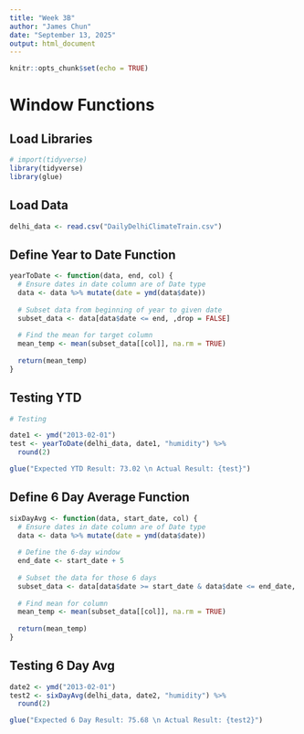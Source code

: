 ---
title: "Week 3B"
author: "James Chun"
date: "September 13, 2025"
output: html_document
---

```{r setup, include=FALSE}
knitr::opts_chunk$set(echo = TRUE)
```

# Window Functions

## Load Libraries

```{r}
# import(tidyverse)
library(tidyverse)
library(glue)

```

## Load Data

```{r}
delhi_data <- read.csv("DailyDelhiClimateTrain.csv")
```

## Define Year to Date Function

```{r}
yearToDate <- function(data, end, col) {
  # Ensure dates in date column are of Date type
  data <- data %>% mutate(date = ymd(data$date))
  
  # Subset data from beginning of year to given date
  subset_data <- data[data$date <= end, ,drop = FALSE]
  
  # Find the mean for target column
  mean_temp <- mean(subset_data[[col]], na.rm = TRUE)
  
  return(mean_temp)
}

```

## Testing YTD

```{r}
# Testing 

date1 <- ymd("2013-02-01")
test <- yearToDate(delhi_data, date1, "humidity") %>%
  round(2)

glue("Expected YTD Result: 73.02 \n Actual Result: {test}")

```


## Define 6 Day Average Function

```{r}
sixDayAvg <- function(data, start_date, col) {
  # Ensure dates in date column are of Date type
  data <- data %>% mutate(date = ymd(data$date))
  
  # Define the 6-day window
  end_date <- start_date + 5
  
  # Subset the data for those 6 days
  subset_data <- data[data$date >= start_date & data$date <= end_date, , drop = FALSE]
  
  # Find mean for column
  mean_temp <- mean(subset_data[[col]], na.rm = TRUE)
  
  return(mean_temp)
}

```


## Testing 6 Day Avg

```{r}
date2 <- ymd("2013-02-01")
test2 <- sixDayAvg(delhi_data, date2, "humidity") %>%
  round(2)

glue("Expected 6 Day Result: 75.68 \n Actual Result: {test2}")

```

